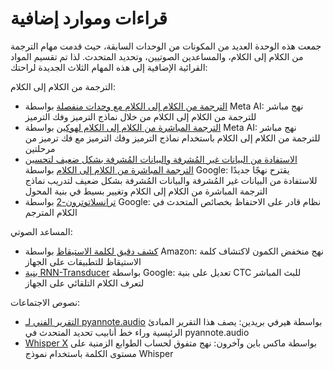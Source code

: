 # قراءات وموارد إضافية

جمعت هذه الوحدة العديد من المكونات من الوحدات السابقة، حيث قدمت مهام الترجمة من الكلام إلى الكلام، والمساعدين الصوتيين، وتحديد المتحدث. لذا تم تقسيم المواد القرائية الإضافية إلى هذه المهام الثلاث الجديدة لراحتك:

الترجمة من الكلام إلى الكلام:
* [الترجمة من الكلام إلى الكلام مع وحدات منفصلة](https://ai.facebook.com/blog/advancing-direct-speech-to-speech-modeling-with-discrete-units/) بواسطة Meta AI: نهج مباشر للترجمة من الكلام إلى الكلام من خلال نماذج الترميز وفك الترميز
* [الترجمة المباشرة من الكلام إلى الكلام لهوكين](https://ai.facebook.com/blog/ai-translation-hokkien/) بواسطة Meta AI: نهج مباشر للترجمة من الكلام إلى الكلام باستخدام نماذج الترميز وفك الترميز مع فك ترميز من مرحلتين
* [الاستفادة من البيانات غير المُشرفة والبيانات المُشرفة بشكل ضعيف لتحسين الترجمة المباشرة من الكلام إلى الكلام](https://arxiv.org/abs/2203.13339) بواسطة Google: يقترح نهجًا جديدًا للاستفادة من البيانات غير المُشرفة والبيانات المُشرفة بشكل ضعيف لتدريب نماذج الترجمة المباشرة من الكلام إلى الكلام وتغيير بسيط في بنية المحول
* [ترانسلاتوترون-2](https://google-research.github.io/lingvo-lab/translatotron2/) بواسطة Google: نظام قادر على الاحتفاظ بخصائص المتحدث في الكلام المترجم

المساعد الصوتي:
* [كشف دقيق لكلمة الاستيقاظ](https://www.amazon.science/publications/accurate-detection-of-wake-word-start-and-end-using-a-cnn) بواسطة Amazon: نهج منخفض الكمون لاكتشاف كلمة الاستيقاظ للتطبيقات على الجهاز
* [بنية RNN-Transducer](https://arxiv.org/pdf/1811.06621.pdf) بواسطة Google: تعديل على بنية CTC للبث المباشر لتعرف الكلام التلقائي على الجهاز

نصوص الاجتماعات:
* [التقرير الفني لـ pyannote.audio](https://huggingface.co/pyannote/speaker-diarization/blob/main/technical_report_2.1.pdf) بواسطة هيرفي بريدين: يصف هذا التقرير المبادئ الرئيسية وراء خط أنابيب تحديد المتحدث في pyannote.audio
* [Whisper X](https://arxiv.org/pdf/2303.00747.pdf) بواسطة ماكس باين وآخرون: نهج متفوق لحساب الطوابع الزمنية على مستوى الكلمة باستخدام نموذج Whisper